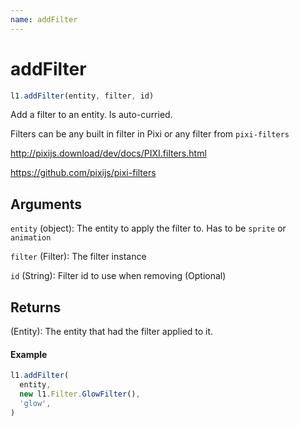 ```yaml
---
name: addFilter
---
```


# addFilter

```js
l1.addFilter(entity, filter, id)
```

Add a filter to an entity. Is auto-curried.

Filters can be any built in filter in Pixi or any filter from `pixi-filters`

http://pixijs.download/dev/docs/PIXI.filters.html

https://github.com/pixijs/pixi-filters

## Arguments

`entity` (object): The entity to apply the filter to. Has to be `sprite` or `animation`

`filter` (Filter): The filter instance

`id` (String): Filter id to use when removing (Optional)

## Returns

(Entity): The entity that had the filter applied to it.

#### Example

```js
l1.addFilter(
  entity, 
  new l1.Filter.GlowFilter(),
  'glow',
)
```

